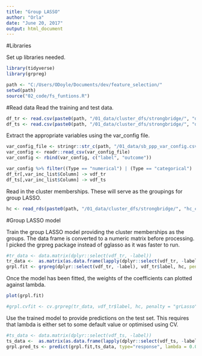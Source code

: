 ```yaml
---
title: "Group LASSO"
author: "Orla"
date: "June 20, 2017"
output: html_document
---
```

#Libraries

Set up libraries needed. 

```r
library(tidyverse)
library(grpreg)
```



```r
path <- "C:/Users/ODoyle/Documents/dev/feature_selection/"
setwd(path)
source("02_code/fs_funtions.R")

```


#Read data 
Read the training and test data. 
```r
df_tr <- read.csv(paste0(path, "/01_data/cluster_dfs/strongbridge/", "df_tr_clust.csv"), stringsAsFactors = FALSE)
df_ts <- read.csv(paste0(path, "/01_data/cluster_dfs/strongbridge/", "df_ts_clust.csv"), stringsAsFactors = FALSE)

```

Extract the appropriate variables using the var_config file. 

```r
var_config_file <- stringr::str_c(path, "/01_data/sb_ppp_var_config.csv")
var_config <- readr::read_csv(var_config_file)
var_config <- rbind(var_config, c("label", "outcome"))

var_config %>% filter((Type == "numerical") | (Type == "categorical") | (Type == "outcome")) -> var_inc_list
df_tr[,var_inc_list$Column] -> vdf_tr
df_ts[,var_inc_list$Column] -> vdf_ts
```

Read in the cluster memberships. These will serve as the groupings for group LASSO. 

```r
hc <- read_rds(paste0(path, "/01_data/cluster_dfs/strongbridge/", "hc_cut.rds"))
```


#Group LASSO model

Train the group LASSO model providing the cluster memberships as the groups. The data frame is converted to a numeric matrix before processing. I picked the grpreg package instead of gglasso as it was faster to run. 
```r
#tr_data <- data.matrix(dplyr::select(vdf_tr, -label))
tr_data <-  as.matrix(as.data.frame(lapply(dplyr::select(vdf_tr, -label), as.numeric)))
grpl.fit <- grpreg(dplyr::select(vdf_tr, -label), vdf_tr$label, hc, penalty = "grLasso",family="binomial")

```

Once the model has been fitted, the weights of the coefficients can plotted against lambda. 
```r
plot(grpl.fit)

```


```r
#grpl.cvfit <- cv.grpreg(tr_data, vdf_tr$label, hc, penalty = "grLasso",family="binomial", nfolds = 5)

```


Use the trained model to provide predictions on the test set. This requires that lambda is either set to some default value or optimised using CV. 

```r
#ts_data <- data.matrix(dplyr::select(vdf_ts, -label))
ts_data <-  as.matrix(as.data.frame(lapply(dplyr::select(vdf_ts, -label), as.numeric)))
grpl.pred_ts <- predict(grpl.fit,ts_data, type="response", lambda = 0.001 )
``` 





